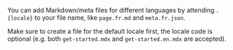 You can add Markdown/meta files for different languages by attending `.{locale}` to your file name, like `page.fr.md` and `meta.fr.json`.

Make sure to create a file for the default locale first, the locale code is optional (e.g. both `get-started.mdx` and `get-started.en.mdx` are accepted).

<Files>
  <Folder name="content/docs" defaultOpen>
    <File name="meta.json" />
    <File name="meta.cn.json" />
    <File name="get-started.mdx" />
    <File name="get-started.cn.mdx" />
  </Folder>
</Files>
